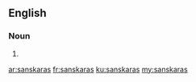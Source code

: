 ==English==

===Noun===
{{head|en}}

# {{plural of|sanskara}}

[[ar:sanskaras]]
[[fr:sanskaras]]
[[ku:sanskaras]]
[[my:sanskaras]]